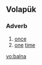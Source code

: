 {{also|bálna}}
==Volapük==

===Adverb===
{{infl|vo|adverb}}

# [[once]]
# [[one]] [[time]]

[[vo:balna]]
